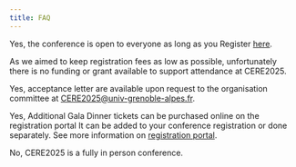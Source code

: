 ```yaml
---
title: FAQ
---
```


::: {.callout-note title="Can I attend CERE2025 if I'm not presenting?"}
Yes, the conference is open to everyone as long as you Register [here](https://uga.azur-colloque.fr/inscription/en/232/inscription).
:::

::: {.callout-note title="Are there fundings or grants available to attend CERE2025?"}
As we aimed to keep registration fees as low as possible, unfortunately there is no funding or grant available to support attendance at CERE2025.
:::

::: {.callout-note title="Is it possible to have an acceptance letter for my VISA application?"}
Yes, acceptance letter are available upon request to the organisation committee at [CERE2025@univ-grenoble-alpes.fr](mailto:cere2025@univ-grenoble-alpes.fr).
:::

::: {.callout-note title="Can I bring a +1 to the Gala Dinner?"}
Yes, Additional Gala Dinner tickets can be purchased online on the registration portal It can be added to your conference registration or done separately. See more information on [registration portal](https://uga.azur-colloque.fr/inscription/en/232/inscription).
:::

::: {.callout-note title="Can I do my presentation online?"}
No, CERE2025 is a fully in person conference.
:::